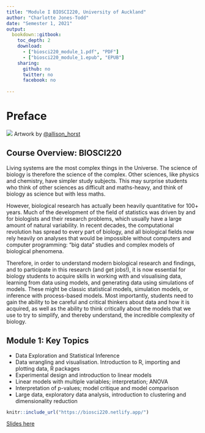 ```yaml
--- 
title: "Module I BIOSCI220, University of Auckland"
author: "Charlotte Jones-Todd"
date: "Semester 1, 2021"
output: 
  bookdown::gitbook:
    toc_depth: 2
    download:
      - ["biosci220_module_1.pdf", "PDF"]
      - ["biosci220_module_1.epub", "EPUB"]
    sharing:
      github: no
      twitter: no
      facebook: no
  
---
```


# Preface {-}

![](https://raw.githubusercontent.com/allisonhorst/stats-illustrations/master/rstats-artwork/splash-training.jpg)
Artwork by [\@allison_horst](https://github.com/allisonhorst/)

## Course Overview: BIOSCI220

Living systems are the most complex things in the Universe. The science of biology is therefore the science of the complex. Other sciences, like physics and chemistry, have simpler study subjects. This may surprise students who think of other sciences as difficult and maths-heavy, and think of biology as science but with less maths.

However, biological research has actually been heavily quantitative for 100+ years. Much of the development of the field of statistics was driven by and for biologists and their research problems, which usually have a large amount of natural variability. In recent decades, the computational revolution has spread to every part of biology, and all biological fields now rely heavily on analyses that would be impossible without computers and computer programming: "big data" studies and complex models of biological phenomena.

Therefore, in order to understand modern biological research and findings, and to participate in this research (and get jobs!), it is now essential for biology students to acquire skills in working with and visualising data, learning from data using models, and generating data using simulations of models. These might be classic statistical models, simulation models, or inference with process-based models. Most importantly, students need to gain the ability to be careful and critical thinkers about data and how it is acquired, as well as the ability to think critically about the models that we use to try to simplify, and thereby understand, the incredible complexity of biology.

## Module 1: Key Topics

+ Data Exploration and Statistical Inference
+ Data wrangling and visualisation. Introduction to R, importing and plotting data, R packages
+ Experimental design and introduction to linear models
+ Linear models with multiple variables; interpretation; ANOVA
+ Interpretation of p-values; model critique and model comparison
+ Large data, exploratory data analysis, introduction to clustering and dimensionality reduction



```r
knitr::include_url("https://biosci220.netlify.app/")
```		

[Slides here](https://biosci220.netlify.app/)
